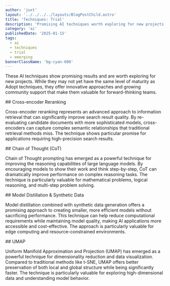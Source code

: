 ```yaml
---
author: 'juxt'
layout: '../../../../layouts/BlogPostChild.astro'
title: 'Techniques: Trial'
description: 'Promising AI techniques worth exploring for new projects, with growing community support'
category: 'ai'
publishedDate: '2025-01-15'
tags:
  - ai
  - techniques
  - trial
  - emerging
bannerClassName: 'bg-cyan-600'
---
```


These AI techniques show promising results and are worth exploring for new projects. While they may not yet have the same level of maturity as Adopt techniques, they offer innovative approaches and growing community support that make them valuable for forward-thinking teams.

<div data-radar='true' data-meta='{"label":"Cross-encoder Reranking"}' />
## Cross-encoder Reranking

Cross-encoder reranking represents an advanced approach to information retrieval that can significantly improve search result quality. By re-evaluating candidate documents with more sophisticated models, cross-encoders can capture complex semantic relationships that traditional retrieval methods miss. The technique shows particular promise for applications requiring high-precision search results.

<div data-radar='true' data-meta='{"label":"Chain of Thought (CoT)"}' />
## Chain of Thought (CoT)

Chain of Thought prompting has emerged as a powerful technique for improving the reasoning capabilities of large language models. By encouraging models to show their work and think step-by-step, CoT can dramatically improve performance on complex reasoning tasks. The technique is particularly valuable for mathematical problems, logical reasoning, and multi-step problem solving.

<div
  data-radar='true'
  data-meta='{"label":"Model Distillation & Synthetic Data"}'
/>
## Model Distillation & Synthetic Data

Model distillation combined with synthetic data generation offers a promising approach to creating smaller, more efficient models without sacrificing performance. This technique can help reduce computational requirements while maintaining model quality, making AI applications more accessible and cost-effective. The approach is particularly valuable for edge computing and resource-constrained environments.

<div data-radar='true' data-meta='{"label":"UMAP"}' />
## UMAP

Uniform Manifold Approximation and Projection (UMAP) has emerged as a powerful technique for dimensionality reduction and data visualization. Compared to traditional methods like t-SNE, UMAP offers better preservation of both local and global structure while being significantly faster. The technique is particularly valuable for exploring high-dimensional data and understanding model behavior.
